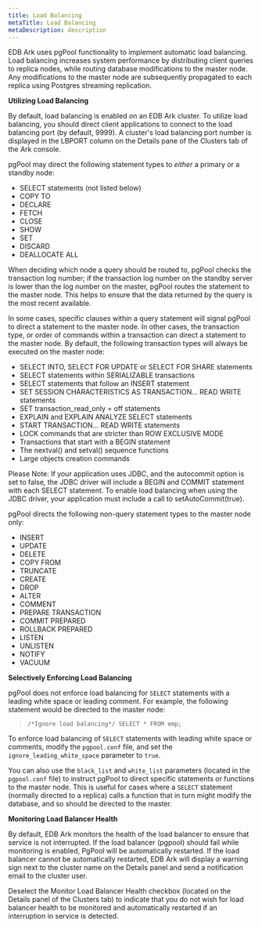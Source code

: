 ```yaml
---
title: Load Balancing
metaTitle: Load Balancing
metaDescription: description
---
```


EDB Ark uses pgPool functionality to implement automatic load balancing.
Load balancing increases system performance by distributing client
queries to replica nodes, while routing database modifications to the
master node. Any modifications to the master node are subsequently
propagated to each replica using Postgres streaming replication.

**Utilizing Load Balancing**

By default, load balancing is enabled on an EDB Ark cluster. To utilize
load balancing, you should direct client applications to connect to the
load balancing port (by default, 9999). A cluster's load balancing port
number is displayed in the LBPORT column on the Details pane of the
Clusters tab of the Ark console.

pgPool may direct the following statement types to *either* a primary or
a standby node:

  - SELECT statements (not listed below)
  - COPY TO
  - DECLARE
  - FETCH
  - CLOSE
  - SHOW
  - SET
  - DISCARD
  - DEALLOCATE ALL

When deciding which node a query should be routed to, pgPool checks the
transaction log number; if the transaction log number on the standby
server is lower than the log number on the master, pgPool routes the
statement to the master node. This helps to ensure that the data
returned by the query is the most recent available.

In some cases, specific clauses within a query statement will signal
pgPool to direct a statement to the master node. In other cases, the
transaction type, or order of commands within a transaction can direct a
statement to the master node. By default, the following transaction
types will always be executed on the master node:

  - SELECT INTO, SELECT FOR UPDATE or SELECT FOR SHARE statements
  - SELECT statements within SERIALIZABLE transactions
  - SELECT statements that follow an INSERT statement
  - SET SESSION CHARACTERISTICS AS TRANSACTION… READ WRITE statements
  - SET transaction_read_only = off statements
  - EXPLAIN and EXPLAIN ANALYZE SELECT statements
  - START TRANSACTION… READ WRITE statements
  - LOCK commands that are stricter than ROW EXCLUSIVE MODE
  - Transactions that start with a BEGIN statement
  - The nextval() and setval() sequence functions
  - Large objects creation commands

Please Note: If your application uses JDBC, and the autocommit option is
set to false, the JDBC driver will include a BEGIN and COMMIT statement
with each SELECT statement. To enable load balancing when using the JDBC
driver, your application must include a call to setAutoCommit(true).

pgPool directs the following non-query statement types to the master
node only:

  - INSERT
  - UPDATE
  - DELETE
  - COPY FROM
  - TRUNCATE
  - CREATE
  - DROP
  - ALTER
  - COMMENT
  - PREPARE TRANSACTION
  - COMMIT PREPARED
  - ROLLBACK PREPARED
  - LISTEN
  - UNLISTEN
  - NOTIFY
  - VACUUM

**Selectively Enforcing Load Balancing**

pgPool does not enforce load balancing for `SELECT` statements with a
leading white space or leading comment. For example, the following
statement would be directed to the master node:

> `/*Ignore load balancing*/ SELECT * FROM emp;`

To enforce load balancing of `SELECT` statements with leading white
space or comments, modify the `pgpool.conf` file, and set the
`ignore_leading_white_space` parameter to `true`.

You can also use the `black_list` and `white_list` parameters (located
in the `pgpool.conf` file) to instruct pgPool to direct specific
statements or functions to the master node. This is useful for cases
where a `SELECT` statement (normally directed to a replica) calls a
function that in turn might modify the database, and so should be
directed to the master.

**Monitoring Load Balancer Health**

By default, EDB Ark monitors the health of the load balancer to ensure
that service is not interrupted. If the load balancer (pgpool) should
fail while monitoring is enabled, PgPool will be automatically
restarted. If the load balancer cannot be automatically restarted, EDB
Ark will display a warning sign next to the cluster name on the Details
panel and send a notification email to the cluster user.

Deselect the Monitor Load Balancer Health checkbox (located on the
Details panel of the Clusters tab) to indicate that you do not wish for
load balancer health to be monitored and automatically restarted if an
interruption in service is detected.
